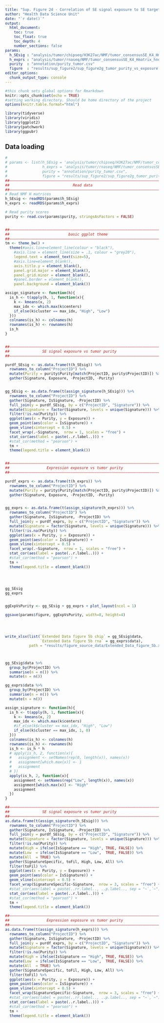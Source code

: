 ```yaml
---
title: "Sup. Figure 2d - Correlation of SE signal exposure to SE target exposure"
author: "Health Data Science Unit"
date: "`r date()`"
output: 
  html_document:
    toc: true
    toc_float: true
    toc_depth: 4
    number_sections: false
params:
  h_SEsig : "analysis/tumor/chipseq/H3K27ac/NMF/tumor_consensusSE_K4_Hmatrix_hnorm.RDS"
  h_exprs : "analysis/tumor/rnaseq/NMF/tumor_consensusSE_K4_Hmatrix_hnorm.RDS"
  purity  : "annotation/purity_tumor.csv"
  figure  : "results/sup_figure2/sup_figure2g_tumor_purity_vs_exposure.pdf"
editor_options: 
  chunk_output_type: console
---
```



```r
#this chunk sets global options for Rmarkdown
knitr::opts_chunk$set(echo = TRUE)
#setting working directory. Should be home directory of the project
options(knitr.table.format="html")

library(tidyverse)
library(viridis)
library(ggplot2)
library(patchwork)
library(ggpubr)

```

## Data loading
  
  
```r
# 
# params <- list(h_SEsig = 'analysis/tumor/chipseq/H3K27ac/NMF/tumor_consensusSE_K4_Hmatrix_wnorm.RDS',
#                h_exprs = 'analysis/tumor/rnaseq/NMF/tumor_consensusSE_K4_Hmatrix_wnorm.RDS',
#                purity = "annotation/purity_tumor.csv",
#                figure = "results/sup_figure2/sup_figure2g_tumor_purity_vs_exposure.pdf")
##––––––––––––––––––––––––––––––––––––––––––––––––––––––––––––––––––––––––––––##
##                             Read data                                      ##
##––––––––––––––––––––––––––––––––––––––––––––––––––––––––––––––––––––––––––––##
# Read NMF H matrices
h_SEsig <- readRDS(params$h_SEsig)
h_exprs <- readRDS(params$h_exprs)

# Read purity scores
purity <- read.csv(params$purity, stringsAsFactors = FALSE)


##––––––––––––––––––––––––––––––––––––––––––––––––––––––––––––––––––––––––––––##
##                           basic ggplot theme                               ##
##––––––––––––––––––––––––––––––––––––––––––––––––––––––––––––––––––––––––––––##
tm <- theme_bw() +
  theme(#axis.line=element_line(colour = "black"),
    #axis.line = element_line(size = .1, colour = "grey20"),
    legend.text = element_text(size=5),
    #axis.line=element_blank(),
    axis.title.y = element_blank(),
    panel.grid.major = element_blank(),
    panel.grid.minor = element_blank(),
    #panel.border = element_blank(),
    panel.background = element_blank())


```

```r

assign_signature <- function(h){
  is_h <- t(apply(h, 1, function(x){
    k <- kmeans(x, 2)
    max_idx <- which.max(k$centers)
    if_else(k$cluster == max_idx, "High", "Low")
  }))
  colnames(is_h) <- colnames(h)
  rownames(is_h) <- rownames(h)
  is_h
}


##––––––––––––––––––––––––––––––––––––––––––––––––––––––––––––––––––––––––––––##
##               SE signal exposure vs tumor purity                           ##
##––––––––––––––––––––––––––––––––––––––––––––––––––––––––––––––––––––––––––––##

purdf_SEsig <- as.data.frame(t(h_SEsig)) %>% 
  rownames_to_column("ProjectID") %>% 
  mutate(Purity = purity$Purity[match(ProjectID, purity$ProjectID)]) %>% 
  gather(Signature, Exposure, -ProjectID, -Purity)


gg_SEsig <- as.data.frame(t(assign_signature(h_SEsig))) %>% 
  rownames_to_column("ProjectID") %>% 
  gather(Signature, IsSignature, -ProjectID) %>% 
  full_join(y = purdf_SEsig, by = c("ProjectID", "Signature")) %>% 
  mutate(Signature = factor(Signature, levels = unique(Signature))) %>% 
  filter(!is.na(Purity)) %>% 
  ggplot(aes(x = Purity, y = Exposure)) +
  geom_point(aes(color = IsSignature)) +
  geom_vline(xintercept = 0.5) +
  facet_wrap(.~Signature,  nrow = 1, scales = "free") +
  stat_cor(aes(label = paste(..r.label..))) +
  #stat_cor(method = "pearson") +
  tm +
  theme(legend.title = element_blank())


##––––––––––––––––––––––––––––––––––––––––––––––––––––––––––––––––––––––––––––##
##                 Expression exposure vs tumor purity                        ##
##––––––––––––––––––––––––––––––––––––––––––––––––––––––––––––––––––––––––––––##

purdf_exprs <- as.data.frame(t(h_exprs)) %>% 
  rownames_to_column("ProjectID") %>% 
  mutate(Purity = purity$Purity[match(ProjectID, purity$ProjectID)]) %>% 
  gather(Signature, Exposure, -ProjectID, -Purity)


gg_exprs <- as.data.frame(t(assign_signature(h_exprs))) %>% 
  rownames_to_column("ProjectID") %>% 
  gather(Signature, IsSignature, -ProjectID) %>% 
  full_join(y = purdf_exprs, by = c("ProjectID", "Signature")) %>% 
  mutate(Signature = factor(Signature, levels = unique(Signature))) %>% 
  filter(!is.na(Purity)) %>% 
  ggplot(aes(x = Purity, y = Exposure)) +
  geom_point(aes(color = IsSignature)) +
  geom_vline(xintercept = 0.5) +
  facet_wrap(.~Signature,  nrow = 1, scales = "free") +
  stat_cor(aes(label = paste(..r.label..))) +
  #stat_cor(method = "pearson") +
  tm +
  theme(legend.title = element_blank())




gg_SEsig 
gg_exprs


ggExpVsPurity <- gg_SEsig + gg_exprs + plot_layout(ncol = 1)

ggsave(params$figure, ggExpVsPurity, width=8, height=4)




write_xlsx(list(`Extended Data figure 5b chip` = gg_SEsig$data,
                `Extended Data figure 5b rna` = gg_exprs$data), 
           path = "results/figure_source_data/Extended_Data_figure_5b.xlsx")



gg_SEsig$data %>% 
  group_by(ProjectID) %>% 
  summarise(n = n()) %>% 
  mutate(n = n())

gg_exprs$data %>% 
  group_by(ProjectID) %>% 
  summarise(n = n()) %>% 
  mutate(n = n())

```


```r
assign_signature <- function(h){
  is_h <- t(apply(h, 1, function(x){
    k <- kmeans(x, 2)
    max_idx <- which.max(k$centers)
    #if_else(k$cluster == max_idx, "High", "Low")
    if_else(k$cluster == max_idx, 1, 0)
  }))
  colnames(is_h) <- colnames(h)
  rownames(is_h) <- rownames(h)
  is_h <- is_h * h
  # apply(is_h, 2, function(x){
  #   assignment <- setNames(rep(0, length(x)), names(x))
  #   assignment[which.max(x)] <- 1
  #   assignment
  # })
  apply(is_h, 2, function(x){
    assignment <- setNames(rep("Low", length(x)), names(x))
    assignment[which.max(x)] <- "High"
    assignment
  })
}

##––––––––––––––––––––––––––––––––––––––––––––––––––––––––––––––––––––––––––––##
##               SE signal exposure vs tumor purity                           ##
##––––––––––––––––––––––––––––––––––––––––––––––––––––––––––––––––––––––––––––##
as.data.frame(t(assign_signature(h_SEsig))) %>% 
  rownames_to_column("ProjectID") %>% 
  gather(Signature, IsSignature, -ProjectID) %>% 
  full_join(y = purdf_SEsig, by = c("ProjectID", "Signature")) %>% 
  mutate(Signature = factor(Signature, levels = unique(Signature))) %>% 
  filter(!is.na(Purity)) %>% 
  mutate(High = ifelse(IsSignature == "High", TRUE, FALSE)) %>% 
  mutate(Low  = ifelse(IsSignature == "Low",  TRUE, FALSE)) %>% 
  mutate(All  = TRUE) %>% 
  gather(SignatureSpecific, toFil, High, Low, All) %>% 
  filter(toFil) %>% 
  ggplot(aes(x = Purity, y = Exposure)) +
  geom_point(aes(color = IsSignature)) +
  geom_vline(xintercept = 0.5) +
  facet_wrap(SignatureSpecific~Signature,  nrow = 3, scales = "free") +
  #stat_cor(aes(label = paste(..rr.label.., ..p.label.., sep = "~`,`~"))) +
  stat_cor(aes(label = paste(..r.label..))) +
  #stat_cor(method = "pearson") +
  tm +
  theme(legend.title = element_blank())

##––––––––––––––––––––––––––––––––––––––––––––––––––––––––––––––––––––––––––––##
##                 Expression exposure vs tumor purity                        ##
##––––––––––––––––––––––––––––––––––––––––––––––––––––––––––––––––––––––––––––##
as.data.frame(t(assign_signature(h_exprs))) %>% 
  rownames_to_column("ProjectID") %>% 
  gather(Signature, IsSignature, -ProjectID) %>% 
  full_join(y = purdf_exprs, by = c("ProjectID", "Signature")) %>% 
  mutate(Signature = factor(Signature, levels = unique(Signature))) %>% 
  filter(!is.na(Purity)) %>% 
  mutate(High = ifelse(IsSignature == "High", TRUE, FALSE)) %>% 
  mutate(Low  = ifelse(IsSignature == "Low",  TRUE, FALSE)) %>% 
  mutate(All  = TRUE) %>% 
  gather(SignatureSpecific, toFil, High, Low, All) %>% 
  filter(toFil) %>% 
  ggplot(aes(x = Purity, y = Exposure)) +
  geom_point(aes(color = IsSignature)) +
  geom_vline(xintercept = 0.5) +
  facet_wrap(SignatureSpecific~Signature,  nrow = 3, scales = "free") +
  #stat_cor(aes(label = paste(..rr.label.., ..p.label.., sep = "~`,`~"))) +
  stat_cor(aes(label = paste(..r.label..))) +
  #stat_cor(method = "pearson") +
  tm +
  theme(legend.title = element_blank())




```


